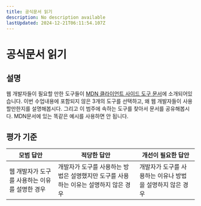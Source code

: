 ```yaml
---
title: 공식문서 읽기
description: No description available
lastUpdated: 2024-12-21T06:11:54.107Z
---
```


# 공식문서 읽기

## 설명

웹 개발자들이 필요할 만한 도구들이 [MDN 클라이언트 사이드 도구 문서](https://developer.mozilla.org/docs/Learn/Tools_and_testing/Understanding_client-side_tools/Overview)에 소개되어있습니다. 이번 수업내용에 포함되지 않은 3개의 도구를 선택하고, 왜 웹 개발자들이 사용할만한지를 설명해봅시다. 그리고 이 범주에 속하는 도구를 찾아서 문서를 공유해봅시다. MDN문서에 있는 똑같은 예시를 사용하면 안 됩니다.

## 평가 기준

모범 답안 | 적당한 답안 | 개선이 필요한 답안
--- | --- | ---
웹 개발자가 도구를 사용하는 이유를 설명한 경우 | 개발자가 도구를 사용하는 방법은 설명했지만 도구를 사용하는 이유는 설명하지 않은 경우 | 개발자가 도구를 사용하는 이유나 방법을 설명하지 않은 경우

